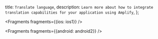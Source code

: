   title: `Translate language`,
  description: `Learn more about how to integrate translation capabilities for your application using Amplify`,
};


<Fragments fragments={{ios: ios1}} />


<Fragments fragments={{android: android2}} />
